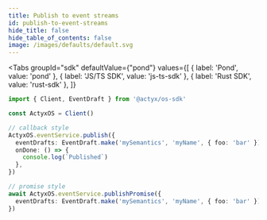 ```yaml
---
title: Publish to event streams
id: publish-to-event-streams
hide_title: false
hide_table_of_contents: false
image: /images/defaults/default.svg
---
```



<Tabs
  groupId="sdk"
  defaultValue={"pond"}
  values={[
    { label: 'Pond', value: 'pond' },
    { label: 'JS/TS SDK', value: 'js-ts-sdk' },
    { label: 'Rust SDK', value: 'rust-sdk' },
  ]}
>

<TabItem value="pond">

</TabItem>
<TabItem value="js-ts-sdk">

```typescript
import { Client, EventDraft } from '@actyx/os-sdk'

const ActyxOS = Client()

// callback style
ActyxOS.eventService.publish({
  eventDrafts: EventDraft.make('mySemantics', 'myName', { foo: 'bar' }),
  onDone: () => {
    console.log(`Published`)
  },
})

// promise style
await ActyxOS.eventService.publishPromise({
  eventDrafts: EventDraft.make('mySemantics', 'myName', { foo: 'bar' }),
})
```

</TabItem>
<TabItem value="rust-sdk">

</TabItem>
</Tabs>
